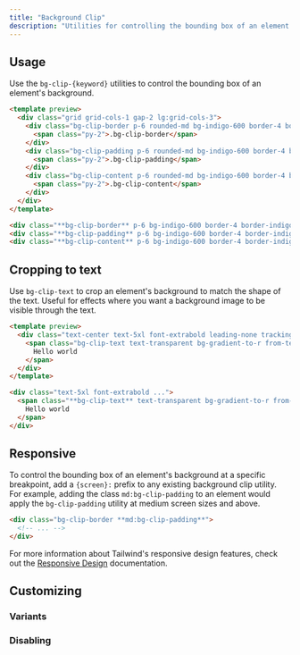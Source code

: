```yaml
---
title: "Background Clip"
description: "Utilities for controlling the bounding box of an element's background."
---
```




## Usage

Use the `bg-clip-{keyword}` utilities to control the bounding box of an element's background.

```html indigo
<template preview>
  <div class="grid grid-cols-1 gap-2 lg:grid-cols-3">
    <div class="bg-clip-border p-6 rounded-md bg-indigo-600 border-4 border-indigo-300 border-dashed font-extrabold text-white flex justify-center items-center">
      <span class="py-2">.bg-clip-border</span>
    </div>
    <div class="bg-clip-padding p-6 rounded-md bg-indigo-600 border-4 border-indigo-300 border-dashed font-extrabold text-white flex justify-center items-center">
      <span class="py-2">.bg-clip-padding</span>
    </div>
    <div class="bg-clip-content p-6 rounded-md bg-indigo-600 border-4 border-indigo-300 border-dashed font-extrabold text-white flex justify-center items-center">
      <span class="py-2">.bg-clip-content</span>
    </div>
  </div>
</template>

<div class="**bg-clip-border** p-6 bg-indigo-600 border-4 border-indigo-300 border-dashed"></div>
<div class="**bg-clip-padding** p-6 bg-indigo-600 border-4 border-indigo-300 border-dashed"></div>
<div class="**bg-clip-content** p-6 bg-indigo-600 border-4 border-indigo-300 border-dashed"></div>
```

## Cropping to text

Use `bg-clip-text` to crop an element's background to match the shape of the text. Useful for effects where you want a background image to be visible through the text.

```html emerald
<template preview>
  <div class="text-center text-5xl font-extrabold leading-none tracking-tight">
    <span class="bg-clip-text text-transparent bg-gradient-to-r from-teal-400 to-blue-500">
      Hello world
    </span>
  </div>
</template>

<div class="text-5xl font-extrabold ...">
  <span class="**bg-clip-text** text-transparent bg-gradient-to-r from-teal-400 to-blue-500">
    Hello world
  </span>
</div>
```

## Responsive

To control the bounding box of an element's background at a specific breakpoint, add a `{screen}:` prefix to any existing background clip utility. For example, adding the class `md:bg-clip-padding` to an element would apply the `bg-clip-padding` utility at medium screen sizes and above.

```html
<div class="bg-clip-border **md:bg-clip-padding**">
  <!-- ... -->
</div>
```

For more information about Tailwind's responsive design features, check out the [Responsive Design](/docs/responsive-design) documentation.

## Customizing

### Variants

<Variants plugin="backgroundClip" />

### Disabling

<Disabling plugin="backgroundClip" />
